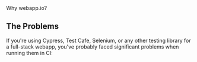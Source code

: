 <div className="Docs--Overline">Why webapp.io?</div>

## The Problems

If you're using Cypress, Test Cafe, Selenium, or any other testing library for a full-stack webapp, you've probably faced significant problems when running them in CI:


<br />